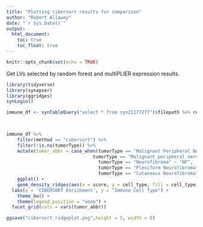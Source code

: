 ```yaml
---
title: "Plotting cibersort results for comparison"
author: "Robert Allaway"
date: "`r Sys.Date()`"
output: 
  html_document:
    toc: true
    toc_float: true
---
```



```r
knitr::opts_chunk$set(echo = TRUE)
```

Get LVs selected by random forest and multiPLIER expression results. 

```r
library(tidyverse)
library(synapser)
library(ggridges)
synLogin()

immune_df <- synTableQuery("select * from syn21177277")$filepath %>% read_csv()

  
```

```r

immune_df %>% 
    filter(method == "cibersort") %>% 
    filter(!is.na(tumorType)) %>% 
    mutate(tumor_abbr = case_when(tumorType == "Malignant Peripheral Nerve Sheath Tumor" ~ "MPNST",
                                tumorType == "Malignant peripheral nerve sheath tumor" ~ "MPNST" ,
                                  tumorType == "Neurofibroma" ~ "NF",
                                  tumorType == "Plexiform Neurofibroma" ~ "pNF",
                                  tumorType == "Cutaneous Neurofibroma" ~ "cNF")) %>% 
    ggplot() + 
    geom_density_ridges(aes(x = score, y = cell_type, fill = cell_type)) +
  labs(x = 'CIBERSORT Enrichment', y = "Immune Cell Type") +
    theme_bw() +
    theme(legend.position = "none") +
  facet_grid(cols = vars(tumor_abbr))

ggsave("cibersort_ridgeplot.png",height = 5, width = 8)
```

